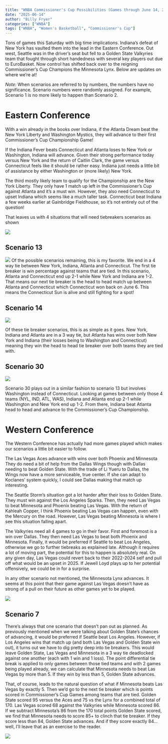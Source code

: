 ```yaml
---
title: "WNBA Commissioner's Cup Possibilities (Games through June 14, 2025)"
date: "2025-06-14"
author: "Billy Fryer"
categories: ["WNBA"]
tags: ["WNBA", "Women's Basketball", "Commissioner's Cup"]
---
```

Tons of games this Saturday with big time implications. Indiana's defeat of New York has vaulted them into the lead in the Eastern Conference. Out west, Seattle was in the driver's seat but fell to a Golden State Valkyries team that fought through short handedness with several key players out due to EuroBasket. Now control has shifted back over to the reigning Commissioner's Cup Champions the Minnesota Lynx. Below are updates on where we're at!

*Note:* When scenarios are referred to by numbers, the numbers have no significance. Scenario numbers were randomly assigned. For example, Scenario 1 is no more likely to happen than Scenario 2.

# Eastern Conference

With a win already in the books over Indiana, if the Atlanta Dream beat the New York Liberty and Washington Mystics, they will advance to their first Commissioner's Cup Championship Game! 

If the Indiana Fever beats Connecticut and Atlanta loses to New York or Washington, Indiana will advance. Given their strong performance today versus New York and the return of Caitlin Clark, the game versus Connecticut feels like it should be rather easy. Indiana just needs a little bit of assistance by either Washington or (more likely) New York.

The third mostly likely team to qualify for the Championship are the New York Liberty. They only have 1 match up left in the Commissioner's Cup against Atlanta and it's a must win. However, they also need Connecticut to upset Indiana which seems like a much taller task. Connecticut beat Indiana a few weeks earlier at Gainbridge Fieldhouse, so it's not entirely out of the question!

That leaves us with 4 situations that will need tiebreakers scenarios as shown

![](Plots/East-Tie-Breakers.png)

## Scenario 13

![](Plots/East-Scenario-13.png)
Of the possible scenarios remaining, this is my favorite. We end in a 4 way tie between New York, Indiana, Atlanta and Connecticut. The first tie breaker is win percentage against teams that are tied. In this scenario, Atlanta and Connecticut end up 2-1 while New York and Indiana are 1-2. That means our next tie breaker is the head to head match up between Atlanta and Connecticut which Connecticut won back on June 6. This means the Connecticut Sun is alive and still fighting for a spot!

## Scenario 14

![](Plots/East-Scenario-14.png)

Of these tie breaker scenarios, this is as simple as it goes. New York, Indiana and Atlanta are in a 3 way tie, but Atlanta has wins over both New York and Indiana (their losses being to Washington and Connecticut) meaning they win the head to head tie breaker over both teams they are tied with.

## Scenario 30

![](Plots/East-Scenario-30.png)

Scenario 30 plays out in a similar fashion to scenario 13 but involves Washington instead of Connecticut. Looking at games between only those 4 teams (NYL, IND, ATL, WAS), Indiana and Atlanta end up 2-1 while Washington and New York end up 1-2. From there, Indiana beat Atlanta head to head and advance to the Commissioner's Cup Championship.

# Western Conference

The Western Conference has actually had more games played which makes our scenarios a little bit easier to follow. 

The Las Vegas Aces advance with wins over both Phoenix and Minnesota They do need a bit of help from the Dallas Wings though with Dallas needing to beat Golden State. With the trade of Li Yueru to Dallas, the Wings now have a more serviceable, true center. If she can adapt to Koclanes' system quickly, I could see Dallas making that match up interesting.

The Seattle Storm's situation got a lot harder after their loss to Golden State. They must win against the Los Angeles Sparks. Then, they need Las Vegas to beat Minnesota and Phoenix beating Las Vegas. With the return of Kahleah Copper, I think Phoenix beating Las Vegas can happen, even with the Mercury on the road. However, Las Vegas beating Minnesota is where I see this situation falling apart.

The Valkyries need all 4 games to go in their favor. First and foremost is a win over Dallas. They then need Las Vegas to beat both Phoenix and Minnesota. Finally, it would be preferred if Seattle to beat Los Angeles, otherwise we go to further tiebreaks as explained late. Although it requires a lot of moving part, the potential for this to happen is absolutely real. On any given day, Las Vegas could revert back to their 2022-2024 self and pull off what would be an upset in 2025. If Jewell Loyd plays up to her potential offensively, we could be in for a surprise.

In any other scenario not mentioned, the Minnesota Lynx advances. It seems at this point that their game against Las Vegas doesn't have as strong of a pull on their future as other games yet to be played.

![](Plots/West-All-Scenarios.png)

## Scenario 7

There's always that one scenario that doesn't pan out as planned. As previously mentioned when we were talking about Golden State's chances of advancing, it would be preferred if Seattle beat Los Angeles. However, if Los Angeles wins that match up (and both Las Vegas and Golden State win out), it turns out we have to dig pretty deep into tie breakers. This would leave Golden State, Las Vegas and Minnesota in a 3 way tie deadlocked against one another (each with 1 win and 1 loss). The point differential tie break is applied to only games between those tied teams and with 2 games being played already, we can calculate that Minnesota needs to beat Las Vegas by more than 5. If they win by less than 5, Golden State advances.

That, of course, leads to the natural question of what if Minnesota beats Las Vegas by exactly 5. Then we'd go to the next tie breaker which is points scored in Commissioner's Cup Games among teams that are tied. Golden State scored 95 versus the Aces and 75 vs the Lynx for a combined total of 170. Las Vegas scored 68 against the Valkyries while Minnesota scored 86. If we subtract Minnesota's 86 from the 170 total points Golden State scored, we find that Minnesota needs to score 85+ to clinch that tie breaker. If they score less than 84, Golden State advances. And if they score exactly 84... well, I'll leave that as an exercise to the reader.

![](Plots/West-Scenario-7.png)